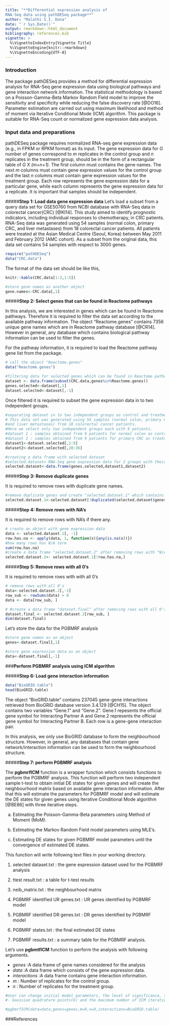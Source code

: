```yaml
---
title: "**Differential expression analysis of 
RNA-Seq data using pathDESeq package**"
author: "Malathi S.I. Dona"
date: "`r Sys.Date()`"
output: rmarkdown::html_document
bibliography: references.bib
vignette: >
  %\VignetteIndexEntry{Vignette Title}
  %\VignetteEngine{knitr::rmarkdown}
  %\VignetteEncoding{UTF-8}
---
```



### **Introduction**

The package pathDESeq provides a method for differential expression analysis for RNA-Seq gene expression data using biological pathways and gene interaction network information. The statistical methodology is  based on a Poisson-Gamma-Beta Markov Random Field model to improve the sensitivity and specificity while reducing the false discovery rate [@DO16]. Parameter estimation are carried out using maximum likelihood and method of moment via Iterative Conditional Mode (ICM) algorithm. This package is suitable for RNA-Seq count or normalized gene expression data analysis. 

### **Input data and preparations**
pathDESeq package requires normalized RNA-seq gene expression data (e.g., in FPKM or RPKM format) as its input. The gene expression data for *G* number of genes correspond to *m* replicates in the control group and *n* replicates in the treatment group, should be in the form of a rectangular table of *G X (m+n+1)*. The first column must contains the gene names. The next *m* columns must contain gene expression values for the control group and the last *n* columns must contain gene expression values for the treatment group. Each row represents the gene expression data for a particular gene, while  each column represents the gene expression data for a replicate. It is important that samples should be independent.  

#####**Step 1: Load data gene expression data**
Let's load a subset from a query data set for GSE50760 from NCBI database with RNA-Seq data in colorectal cancer(CRC) [@KI14]. This study aimed to identify prognostic indicators, including individual responses to chemotherapy, in CRC patients. RNA-Seq data was generated using 54 samples (normal colon, primary CRC, and liver metastases) from 18 colorectal cancer patients. All patients were treated at the Asian Medical Centre (Seoul, Korea) between May 2011 and February 2012 (AMC cohort). As a subset from the original data, this data set contains 54 samples with respect to 3000 genes.
```r
require("pathDESeq")
data("CRC.data")
```
The format of the data set should be like this,
```r
knitr::kable(CRC.data[1:3,1:5])
```

```r
#store gene names as another object
gene.names<-CRC.data[,1]
```
#####**Step 2: Select genes that can be found in Reactome pathways**

In this analysis, we are interested in genes which can be found in Reactome pathways. Therefore it is required to filter the data set according to the available pathway information. The object "Reactome.genes" contains 7356 unique gene names which are in Reactome pathway database [@CR14]. However in general, any database which contains biological pathway information can be used to filter the genes.

For the pathway information, it is required to load the Reactome pathway gene list from the package.

```r
# call the object "Reactome.genes" 
data("Reactome.genes")

#filtering data for selected genes which can be found in Reactome pathways.
dataset <- data.frame(subset(CRC.data,genes%in%Reactome.genes))
genes.selected<-dataset[,1]
dataset.selected<-dataset[,-1]
```


Once filtered it is required to subset the gene expression data in to two independent groups.  
```r
#separating dataset in to two independent groups as control and treatment
# This data set was generated using 54 samples (normal colon, primary CRC, 
#and liver metastases) from 18 colorectal cancer patients. 
#Here we select only two independent groups each with 9 patients.
#dataset 1 : samples obtained from 9 patients for normal colon as control group
#dataset 2 : samples obtained from 9 patients for primary CRC as treatment group
dataset1<-dataset.selected[,1:9]
dataset2<-dataset.selected[,28:36]

#creating a data frame with selected dataset
#selected.dataset= RNA-Seq gene expression data for 2 groups with their gene names
selected.dataset<-data.frame(genes.selected,dataset1,dataset2)

```
#####**Step 3: Remove duplicate genes**

It is required to remove rows with duplicate gene names.
```r
#remove duplicate genes and create "selected.dataset.1" which cantains gene expression data for unique genes. 
selected.dataset.1<-selected.dataset[!duplicated(selected.dataset$genes.selected), ]
```

#####**Step 4: Remove rows with NA's**

It is required to remove rows with NA's if there any. 
```r
# create an object with gene expression data
data <- selected.dataset.1[, -1]
row.has.na <- apply(data, 1, function(x){any(is.na(x))})
#how many rows has N/A term
sum(row.has.na)
#create a data frame "selected.dataset.2" after removing rows with "N/A"
selected.dataset.2<- selected.dataset.1[!row.has.na,]
```


#####**Step 5: Remove rows with all 0's**

It is required to remove rows with with all 0's 
```r
# remove rows with all 0's 
data<-selected.dataset.2[,-1]
row_sub <- rowSums(data) > 0
data <- data[row_sub, ]

# #create a data frame "dataset.final" after removing rows with all 0's
dataset.final <- selected.dataset.2[row_sub, ]
dim(dataset.final)
```
Let's store the data for the PGBMRF analysis

```r
#store gene names as an object
genes<-dataset.final[,1]

#store gene expression data as an object
data<-dataset.final[,-1]

```



###**Perform PGBMRF analysis using ICM algorithm**


#####**Step 6: Load gene interaction information**


```r
data("BioGRID.table")
head(BioGRID.table)
```
The object "BioGRID.table" contains 237045 gene-gene interactions retrieved from BioGRID database version 3.4.129  [@CH15].
The object contains two variables "Gene.1" and "Gene.2". Gene.1 repesents the official gene symbol for Interacting Partner A and Gene.2 represents the 
official gene symbol for Interacting Partner B. Each row is a gene-gene interaction pair.

In this analysis, we only use BioGRID database to form the neighbourhood structure. However, in general, any databases
that contain gene network/interaction information can be used to form the neighbourhood structure.


#####**Step 7: perform PGBMRF analysis **


The **pgbmrfICM** function is a wrapper function which consists functions to perform the PGBMRF analysis. This function will perform two independent sample t-test to obtain initial DE states for given genes and will create the neighbourhood matrix based on available gene interaction information. After that this will estimate the parameters for PGBMRF model and will estimate the DE states for given genes using Iterative Conditional Mode algorithm [@BE86] with three iterative steps.

(a) Estimating the Poisson-Gamma-Beta parameters using Method of Moment (MoM).

(b) Estimating the Markov Random Field model parameters using MLE's.

(c) Estimating DE states for given PGBMRF model parameters until the convergence of estimated DE states.


 This function will write following text files in your working directory.

1. selected dataset.txt : the gene expression dataset used for the PGBMRF analysis

2. ttest result.txt     : a table for t-test results

3. neib_matrix.txt      : the neighbourhood matrix

4. PGBMRF identified UR genes.txt : UR genes identified by PGBMRF model

5. PGBMRF identified DR genes.txt : DR genes identified by PGBMRF model

6. PGBMRF states.txt    : the final estimated DE states

7. PGBMRF results.txt   : a summary table for the PGBMRF analysis.

Let's use **pgbmtfICM** function to perform the analysis with following arguments.

* _genes_         :A data frame of gene names considered for the analysis
* _data_          :A data frame which consists of the gene expression data. 
* _interactions_  :A data frame contains gene interaction information.
* _m_             : Number of replicates for the control group.
* _n_             : Number of replicates for the treatment group.

 
```r

#User can change initial model parameters, the level of significance, the appropriate number of 
#- Gaussian quadrature points(k) and the maximum number of ICM iterations for the best performance.

#pgbmrfICM(data=data,genes=genes,m=9,n=9,interactions=BioGRID.table)

```


###References
